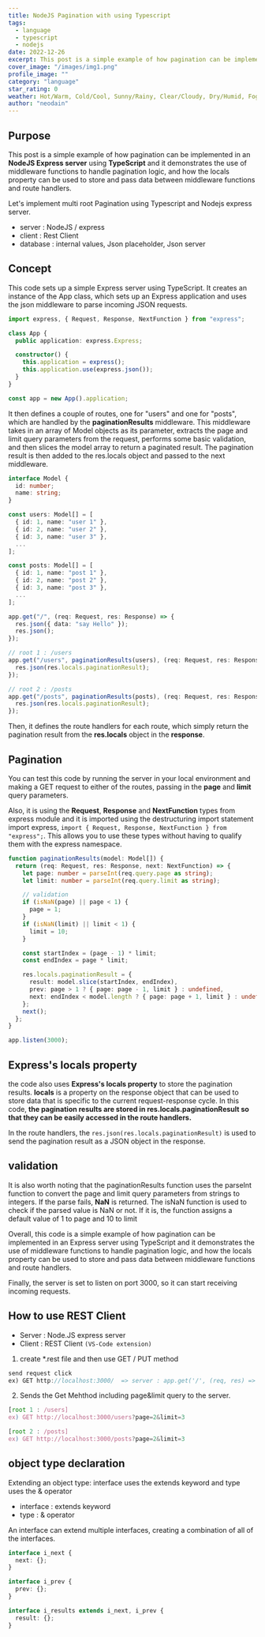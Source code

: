 ```yaml
---
title: NodeJS Pagination with using Typescript
tags:
  - language
  - typescript
  - nodejs
date: 2022-12-26
excerpt: This post is a simple example of how pagination can be implemented in an NodeJS Express server using TypeScript.
cover_image: "/images/img1.png"
profile_image: ""
category: "language"
star_rating: 0
weather: Hot/Warm, Cold/Cool, Sunny/Rainy, Clear/Cloudy, Dry/Humid, Foggy/Misty, Gusty/Windy, Thunder/Lightning
author: "neodain"
---
```


## Purpose

This post is a simple example of how pagination can be implemented in an **NodeJS Express server** using **TypeScript** and it demonstrates the use of middleware functions to handle pagination logic, and how the locals property can be used to store and pass data between middleware functions and route handlers.

Let's implement multi root Pagination using Typescript and Nodejs express server.

- server : NodeJS / express
- client : Rest Client
- database : internal values, Json placeholder, Json server

## Concept

This code sets up a simple Express server using TypeScript. It creates an instance of the App class, which sets up an Express application and uses the json middleware to parse incoming JSON requests.

```typescript
import express, { Request, Response, NextFunction } from "express";

class App {
  public application: express.Express;

  constructor() {
    this.application = express();
    this.application.use(express.json());
  }
}

const app = new App().application;
```

It then defines a couple of routes, one for "users" and one for "posts", which are handled by the **paginationResults** middleware. This middleware takes in an array of Model objects as its parameter, extracts the page and limit query parameters from the request, performs some basic validation, and then slices the model array to return a paginated result. The pagination result is then added to the res.locals object and passed to the next middleware.

```typescript
interface Model {
  id: number;
  name: string;
}

const users: Model[] = [
  { id: 1, name: "user 1" },
  { id: 2, name: "user 2" },
  { id: 3, name: "user 3" },
  ...
];

const posts: Model[] = [
  { id: 1, name: "post 1" },
  { id: 2, name: "post 2" },
  { id: 3, name: "post 3" },
  ...
];

app.get("/", (req: Request, res: Response) => {
  res.json({ data: "say Hello" });
  res.json();
});

// root 1 : /users
app.get("/users", paginationResults(users), (req: Request, res: Response) => {
  res.json(res.locals.paginationResult);
});

// root 2 : /posts
app.get("/posts", paginationResults(posts), (req: Request, res: Response) => {
  res.json(res.locals.paginationResult);
});
```

Then, it defines the route handlers for each route, which simply return the pagination result from the **res.locals** object in the **response**.

## Pagination

You can test this code by running the server in your local environment and making a GET request to either of the routes, passing in the **page** and **limit** query parameters.

Also, it is using the **Request**, **Response** and **NextFunction** types from express module and it is imported using the destructuring import statement import express, `import { Request, Response, NextFunction } from "express";`. This allows you to use these types without having to qualify them with the express namespace.

```typescript
function paginationResults(model: Model[]) {
  return (req: Request, res: Response, next: NextFunction) => {
    let page: number = parseInt(req.query.page as string);
    let limit: number = parseInt(req.query.limit as string);

    // validation
    if (isNaN(page) || page < 1) {
      page = 1;
    }
    if (isNaN(limit) || limit < 1) {
      limit = 10;
    }

    const startIndex = (page - 1) * limit;
    const endIndex = page * limit;

    res.locals.paginationResult = {
      result: model.slice(startIndex, endIndex),
      prev: page > 1 ? { page: page - 1, limit } : undefined,
      next: endIndex < model.length ? { page: page + 1, limit } : undefined,
    };
    next();
  };
}

app.listen(3000);
```

## Express's locals property

the code also uses **Express's locals property** to store the pagination results. **locals** is a property on the response object that can be used to store data that is specific to the current request-response cycle. In this code, **the pagination results are stored in res.locals.paginationResult so that they can be easily accessed in the route handlers.**

In the route handlers, the `res.json(res.locals.paginationResult)` is used to send the pagination result as a JSON object in the response.

## validation

It is also worth noting that the paginationResults function uses the parseInt function to convert the page and limit query parameters from strings to integers. If the parse fails, **NaN** is returned. The isNaN function is used to check if the parsed value is NaN or not. If it is, the function assigns a default value of 1 to page and 10 to limit

Overall, this code is a simple example of how pagination can be implemented in an Express server using TypeScript and it demonstrates the use of middleware functions to handle pagination logic, and how the locals property can be used to store and pass data between middleware functions and route handlers.

Finally, the server is set to listen on port 3000, so it can start receiving incoming requests.

## How to use REST Client

- Server : Node.JS express server
- Client : REST Client `(VS-Code extension)`

1. create \*.rest file and then use GET / PUT method

```typescript
send request click
ex) GET http://localhost:3000/  => server : app.get('/', (req, res) => {});
```

2. Sends the Get Mehthod including page&limit query to the server.

```typescript
[root 1 : /users]
ex) GET http://localhost:3000/users?page=2&limit=3

[root 2 : /posts]
ex) GET http://localhost:3000/posts?page=2&limit=3
```

## object type declaration

Extending an object type: interface uses the extends keyword and type uses the & operator

- interface : extends keyword
- type : & operator

An interface can extend multiple interfaces, creating a combination of all of the interfaces.

```typescript
interface i_next {
  next: {};
}

interface i_prev {
  prev: {};
}

interface i_results extends i_next, i_prev {
  result: {};
}
```
